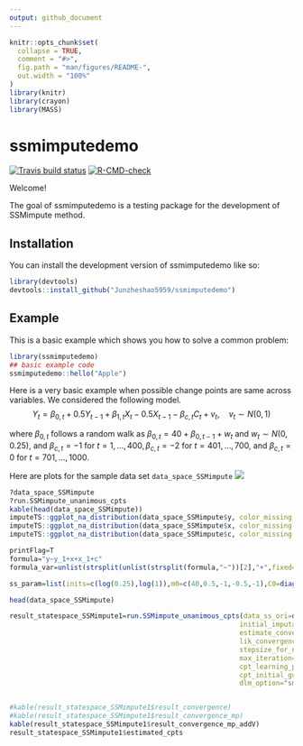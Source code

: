 ```yaml
---
output: github_document
---
```


<!-- README.md is generated from README.Rmd. Please edit that file -->

```r
knitr::opts_chunk$set(
  collapse = TRUE,
  comment = "#>",
  fig.path = "man/figures/README-",
  out.width = "100%"
)
library(knitr)
library(crayon)
library(MASS)
```

# ssmimputedemo

<!-- badges: start -->
[![Travis build status](https://travis-ci.com/Junzheshao5959/ssmimputedemo.svg?branch=master)](https://travis-ci.com/Junzheshao5959/ssmimputedemo)
[![R-CMD-check](https://github.com/Junzheshao5959/ssmimputedemo/workflows/R-CMD-check/badge.svg)](https://github.com/Junzheshao5959/ssmimputedemo/actions)
<!-- badges: end -->

Welcome!

The goal of ssmimputedemo is a testing package for the development of SSMimpute method.

## Installation

You can install the development version of ssmimputedemo like so:

``` r
library(devtools)
devtools::install_github("Junzheshao5959/ssmimputedemo")
```

## Example

This is a basic example which shows you how to solve a common problem:

```r
library(ssmimputedemo)
## basic example code
ssmimputedemo::hello("Apple")
```

Here is a very basic example when possible change points are same across variables. We considered the following model.  
$$
Y_{t}=\beta_{0, t}+0.5 Y_{t-1}+\beta_{1, t} X_{t}-0.5 X_{t-1}-\beta_{c, t}C_{t}+v_{t}, \quad v_{t} \sim N(0,1)
$$
  
where $\beta_{0, t}$ follows a random walk as $\beta_{0, t}=40+\beta_{0, t-1}+w_{t}$ and $w_{t} \sim N(0,0.25)$, and $\beta_{c, t}=-1$ for $t=1, \ldots, 400, \beta_{c, t}=-2$ for $t=401, \ldots, 700$, and $\beta_{c, t}=0$ for $t=701, \ldots, 1000$.  

Here are plots for the sample data set `data_space_SSMimpute`
![](https://cdn.mathpix.com/snip/images/Qep9kS6HXGDXOtN5OzqeNIEJdAwtmSbMO3y7vjmUXiQ.original.fullsize.png)
```r
?data_space_SSMimpute
?run.SSMimpute_unanimous_cpts
kable(head(data_space_SSMimpute))
imputeTS::ggplot_na_distribution(data_space_SSMimpute$y, color_missing = "pink",color_missing_border = "pink", alpha_missing = 0.9)
imputeTS::ggplot_na_distribution(data_space_SSMimpute$x, color_missing = "pink",color_missing_border = "pink", alpha_missing = 0.9)
imputeTS::ggplot_na_distribution(data_space_SSMimpute$c, color_missing = "pink",color_missing_border = "pink", alpha_missing = 0.9)
```


```r
printFlag=T
formula="y~y_1+x+x_1+c"
formula_var=unlist(strsplit(unlist(strsplit(formula,"~"))[2],"+",fixed=T))

ss_param=list(inits=c(log(0.25),log(1)),m0=c(40,0.5,-1,-0.5,-1),C0=diag(rep(10^3),5), AR1_coeffi=NULL,rw_coeffi="intercept", v_cp_param=NULL, w_cp_param=list(list(variable="x","segments"=3,"changepoints"=c(400,700),fixed_cpts=F),list(variable="c","segments"=3,"changepoints"=c(400,700),fixed_cpts=F)),max_iteration=100)

head(data_space_SSMimpute)

result_statespace_SSMimpute1=run.SSMimpute_unanimous_cpts(data_ss_ori=data_space_SSMimpute,formula_var,ss_param_temp=ss_param,
                                                         initial_imputation_option="StructTS",
                                                         estimate_convergence_cri=0.01,
                                                         lik_convergence_cri=0.01,
                                                         stepsize_for_newpart=1/3,
                                                         max_iteration=100,
                                                         cpt_learning_param=list(cpt_method="mean",burnin=1/10,mergeband=20,convergence_cri=10),
                                                         cpt_initial_guess_option="ignore",
                                                         dlm_option="smooth",m=5,seed=1,printFlag=F)



```
```r
#kable(result_statespace_SSMimpute1$result_convergence)
#kable(result_statespace_SSMimpute1$result_convergence_mp)
kable(result_statespace_SSMimpute1$result_convergence_mp_addV)
result_statespace_SSMimpute1$estimated_cpts
```

